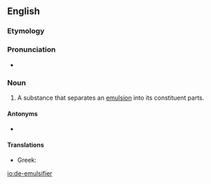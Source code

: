 ==English==

===Etymology===
{{prefix|en|de|emulsifier}}

===Pronunciation===
* {{a|UK}} {{IPA|[diːˌɛˈmʌɫsɪfaɪ(j)ə(ɹ)]|[diːˌɛˈmʊɫsɪfaɪ(j)ə]|lang=en}}

===Noun===
{{en-noun}}

# A substance that separates an [[emulsion]] into its constituent parts.

====Antonyms====
* {{l|en|emulsifier}}

====Translations====
{{trans-top|a substance that separates an emulsion into its constituent parts}}
* Greek: {{t|el|απογαλακτωματοποιητής|m}}
{{trans-mid}}
{{trans-bottom}}

[[io:de-emulsifier]]